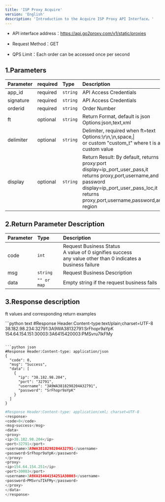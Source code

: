 ```yaml
---
title: 'ISP Proxy Acquire'
version: 'English'
description: 'Introduction to the Acquire ISP Proxy API Interface。'
---
```


* API interface address：https://api.go2proxy.com/v1/static/proxies

* Request Method：GET

* QPS Limit：Each order can be accessed once per second

## 1.Parameters

| Parameter  | required | Type       | Description            |
| :------------------- | :- | :------- | :------------------------------------------------- |
| app_id   | required  | `string` | API Access Credentials        |
| signature | required  | `string` | API Access Credentials        |
| orderid   | required  | `string` | Order Number            |
| ft        | optional  | `string` | Return Format, default is json <br />Options:json,text,xml |
| delimiter | optional  | `string` | Delimiter, required when ft=text <br />Options:\r\n,\n,space,\|<br />or custom "custom_t" where t is a custom value|
| display   | optional  | `string` | Return Result: By default, returns proxy:port<br />display=ip\_port\_user\_pass,it returns proxy,port,username,and password<br />display=ip\_port\_user\_pass\_loc,it returns proxy,port,username,password,and region|

## 2.Return Parameter Description

| Parameter  | Type            | Description                             |
| :------------------ | :------------------ | :----------------------------------------- |
| code   | `int`         | Request Business Status<br />A value of 0 signifies success <br />any value other than 0 indicates a business failure|
| msg    | `string`      | Request Business Description                 |
| data   | `"" or map`   | Empty string if the request business fails               |

## 3.Response description

ft values and corresponding return examples

<CodeGroup>
  ```python text
  #Response Header:Content-type:text/plain;charset=UTF-8
  38.182.98.234:32791:3A9WA38132791:SrFhopr9aYpK 154.64.154.151:30003:3A6415420003:PMSvru7IkFMy

  ```

  ```python json
  #Response Header:Content-type: application/json
  {
    "code": 0,
    "msg": "Success",
    "data": [
      {
        "ip": "38.182.98.204",
        "port": "32791",
        "username": "3A9WA3818298204A32791",
        "password": "SrFhopr9aYpK"
      }
    ]
  }
  ```

  ```python xml
  #Response Header:Content-type: application/xml; charset=UTF-8
  <response>
  <code>0</code>
  <msg>success</msg>
  <data>
  <proxy>
  <ip>38.182.98.204</ip>
  <port>32791</port>
  <username>3A9WA3818298204A32791</username>
  <password>SrFhopr9aYpK</password>
  </proxy>
  <proxy>
  <ip>154.64.154.251</ip>
  <port>30003</port>
  <username>3A9XA15464154251A30003</username>
  <password>PMSvru7IkFMy</password>
  </proxy>
  </data>
  </response>

  ```
</CodeGroup>